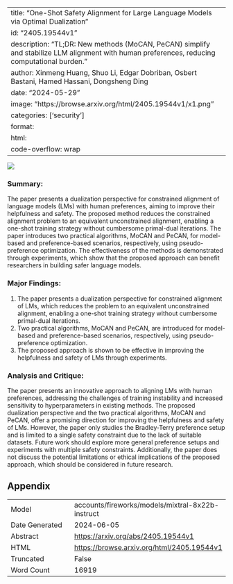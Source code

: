
---
title: "One-Shot Safety Alignment for Large Language Models via Optimal Dualization"
id: "2405.19544v1"
description: "TL;DR: New methods (MoCAN, PeCAN) simplify and stabilize LLM alignment with human preferences, reducing computational burden."
author: Xinmeng Huang, Shuo Li, Edgar Dobriban, Osbert Bastani, Hamed Hassani, Dongsheng Ding
date: "2024-05-29"
image: "https://browse.arxiv.org/html/2405.19544v1/x1.png"
categories: ['security']
format:
  html:
    code-overflow: wrap
---

![](https://browse.arxiv.org/html/2405.19544v1/x1.png)

### Summary:

The paper presents a dualization perspective for constrained alignment of language models (LMs) with human preferences, aiming to improve their helpfulness and safety. The proposed method reduces the constrained alignment problem to an equivalent unconstrained alignment, enabling a one-shot training strategy without cumbersome primal-dual iterations. The paper introduces two practical algorithms, MoCAN and PeCAN, for model-based and preference-based scenarios, respectively, using pseudo-preference optimization. The effectiveness of the methods is demonstrated through experiments, which show that the proposed approach can benefit researchers in building safer language models.

### Major Findings:

1. The paper presents a dualization perspective for constrained alignment of LMs, which reduces the problem to an equivalent unconstrained alignment, enabling a one-shot training strategy without cumbersome primal-dual iterations.
2. Two practical algorithms, MoCAN and PeCAN, are introduced for model-based and preference-based scenarios, respectively, using pseudo-preference optimization.
3. The proposed approach is shown to be effective in improving the helpfulness and safety of LMs through experiments.

### Analysis and Critique:

The paper presents an innovative approach to aligning LMs with human preferences, addressing the challenges of training instability and increased sensitivity to hyperparameters in existing methods. The proposed dualization perspective and the two practical algorithms, MoCAN and PeCAN, offer a promising direction for improving the helpfulness and safety of LMs. However, the paper only studies the Bradley-Terry preference setup and is limited to a single safety constraint due to the lack of suitable datasets. Future work should explore more general preference setups and experiments with multiple safety constraints. Additionally, the paper does not discuss the potential limitations or ethical implications of the proposed approach, which should be considered in future research.

## Appendix

|          |          |
|----------|----------|
| Model     | accounts/fireworks/models/mixtral-8x22b-instruct       |
| Date Generated     | 2024-06-05       |
| Abstract | [https://arxiv.org/abs/2405.19544v1](https://arxiv.org/abs/2405.19544v1)        |
| HTML     | [https://browse.arxiv.org/html/2405.19544v1](https://browse.arxiv.org/html/2405.19544v1)       |
| Truncated       | False       |
| Word Count       | 16919       |
